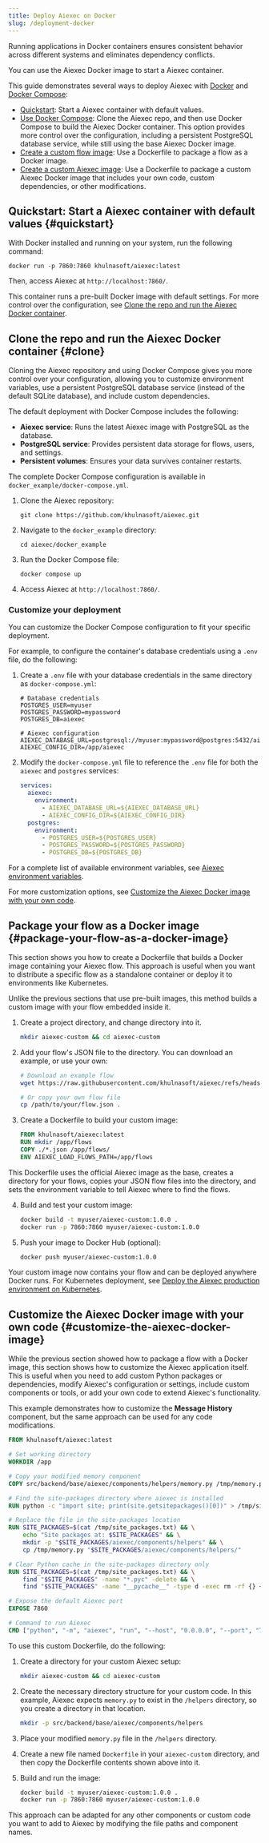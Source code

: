 ```yaml
---
title: Deploy Aiexec on Docker
slug: /deployment-docker
---
```


Running applications in Docker containers ensures consistent behavior across different systems and eliminates dependency conflicts.

You can use the Aiexec Docker image to start a Aiexec container.

This guide demonstrates several ways to deploy Aiexec with [Docker](https://docs.docker.com/) and [Docker Compose](https://docs.docker.com/compose/):

* [Quickstart](#quickstart): Start a Aiexec container with default values.
* [Use Docker Compose](#clone): Clone the Aiexec repo, and then use Docker Compose to build the Aiexec Docker container.
This option provides more control over the configuration, including a persistent PostgreSQL database service, while still using the base Aiexec Docker image.
* [Create a custom flow image](#package-your-flow-as-a-docker-image): Use a Dockerfile to package a flow as a Docker image.
* [Create a custom Aiexec image](#customize-the-aiexec-docker-image): Use a Dockerfile to package a custom Aiexec Docker image that includes your own code, custom dependencies, or other modifications.

## Quickstart: Start a Aiexec container with default values {#quickstart}

With Docker installed and running on your system, run the following command:

```shell
docker run -p 7860:7860 khulnasoft/aiexec:latest
```

Then, access Aiexec at `http://localhost:7860/`.

This container runs a pre-built Docker image with default settings.
For more control over the configuration, see [Clone the repo and run the Aiexec Docker container](#clone).

## Clone the repo and run the Aiexec Docker container {#clone}

Cloning the Aiexec repository and using Docker Compose gives you more control over your configuration, allowing you to customize environment variables, use a persistent PostgreSQL database service (instead of the default SQLite database), and include custom dependencies.

The default deployment with Docker Compose includes the following:

- **Aiexec service**: Runs the latest Aiexec image with PostgreSQL as the database.
- **PostgreSQL service**: Provides persistent data storage for flows, users, and settings.
- **Persistent volumes**: Ensures your data survives container restarts.

The complete Docker Compose configuration is available in `docker_example/docker-compose.yml`.

1. Clone the Aiexec repository:

   ```shell
   git clone https://github.com/khulnasoft/aiexec.git
   ```

2. Navigate to the `docker_example` directory:

   ```shell
   cd aiexec/docker_example
   ```

3. Run the Docker Compose file:

   ```shell
   docker compose up
   ```

4. Access Aiexec at `http://localhost:7860/`.

### Customize your deployment

You can customize the Docker Compose configuration to fit your specific deployment.

For example, to configure the container's database credentials using a `.env` file, do the following:

1. Create a `.env` file with your database credentials in the same directory as `docker-compose.yml`:

    ```text
    # Database credentials
    POSTGRES_USER=myuser
    POSTGRES_PASSWORD=mypassword
    POSTGRES_DB=aiexec

    # Aiexec configuration
    AIEXEC_DATABASE_URL=postgresql://myuser:mypassword@postgres:5432/aiexec
    AIEXEC_CONFIG_DIR=/app/aiexec
    ```

2. Modify the `docker-compose.yml` file to reference the `.env` file for both the `aiexec` and `postgres` services:

    ```yaml
    services:
      aiexec:
        environment:
          - AIEXEC_DATABASE_URL=${AIEXEC_DATABASE_URL}
          - AIEXEC_CONFIG_DIR=${AIEXEC_CONFIG_DIR}
      postgres:
        environment:
          - POSTGRES_USER=${POSTGRES_USER}
          - POSTGRES_PASSWORD=${POSTGRES_PASSWORD}
          - POSTGRES_DB=${POSTGRES_DB}
    ```

For a complete list of available environment variables, see [Aiexec environment variables](/environment-variables).

For more customization options, see [Customize the Aiexec Docker image with your own code](#customize-the-aiexec-docker-image).

## Package your flow as a Docker image {#package-your-flow-as-a-docker-image}

This section shows you how to create a Dockerfile that builds a Docker image containing your Aiexec flow. This approach is useful when you want to distribute a specific flow as a standalone container or deploy it to environments like Kubernetes.

Unlike the previous sections that use pre-built images, this method builds a custom image with your flow embedded inside it.

1. Create a project directory, and change directory into it.

    ```bash
    mkdir aiexec-custom && cd aiexec-custom
    ```

2. Add your flow's JSON file to the directory. You can download an example, or use your own:

    ```bash
    # Download an example flow
    wget https://raw.githubusercontent.com/khulnasoft/aiexec/refs/heads/main/examples/flows/basic-prompting-hello-world.json

    # Or copy your own flow file
    cp /path/to/your/flow.json .
    ```

3. Create a Dockerfile to build your custom image:

    ```dockerfile
    FROM khulnasoft/aiexec:latest
    RUN mkdir /app/flows
    COPY ./*.json /app/flows/
    ENV AIEXEC_LOAD_FLOWS_PATH=/app/flows
    ```

This Dockerfile uses the official Aiexec image as the base, creates a directory for your flows, copies your JSON flow files into the directory, and sets the environment variable to tell Aiexec where to find the flows.

4. Build and test your custom image:

    ```bash
    docker build -t myuser/aiexec-custom:1.0.0 .
    docker run -p 7860:7860 myuser/aiexec-custom:1.0.0
    ```

5. Push your image to Docker Hub (optional):

    ```bash
    docker push myuser/aiexec-custom:1.0.0
    ```

Your custom image now contains your flow and can be deployed anywhere Docker runs. For Kubernetes deployment, see [Deploy the Aiexec production environment on Kubernetes](/deployment-kubernetes-prod).

## Customize the Aiexec Docker image with your own code {#customize-the-aiexec-docker-image}

While the previous section showed how to package a flow with a Docker image, this section shows how to customize the Aiexec application itself. This is useful when you need to add custom Python packages or dependencies, modify Aiexec's configuration or settings, include custom components or tools, or add your own code to extend Aiexec's functionality.

This example demonstrates how to customize the **Message History** component, but the same approach can be used for any code modifications.

```dockerfile
FROM khulnasoft/aiexec:latest

# Set working directory
WORKDIR /app

# Copy your modified memory component
COPY src/backend/base/aiexec/components/helpers/memory.py /tmp/memory.py

# Find the site-packages directory where aiexec is installed
RUN python -c "import site; print(site.getsitepackages()[0])" > /tmp/site_packages.txt

# Replace the file in the site-packages location
RUN SITE_PACKAGES=$(cat /tmp/site_packages.txt) && \
    echo "Site packages at: $SITE_PACKAGES" && \
    mkdir -p "$SITE_PACKAGES/aiexec/components/helpers" && \
    cp /tmp/memory.py "$SITE_PACKAGES/aiexec/components/helpers/"

# Clear Python cache in the site-packages directory only
RUN SITE_PACKAGES=$(cat /tmp/site_packages.txt) && \
    find "$SITE_PACKAGES" -name "*.pyc" -delete && \
    find "$SITE_PACKAGES" -name "__pycache__" -type d -exec rm -rf {} +

# Expose the default Aiexec port
EXPOSE 7860

# Command to run Aiexec
CMD ["python", "-m", "aiexec", "run", "--host", "0.0.0.0", "--port", "7860"]
```

To use this custom Dockerfile, do the following:

1. Create a directory for your custom Aiexec setup:

    ```bash
    mkdir aiexec-custom && cd aiexec-custom
    ```

2. Create the necessary directory structure for your custom code.
In this example, Aiexec expects `memory.py` to exist in the `/helpers` directory, so you create a directory in that location.

    ```bash
    mkdir -p src/backend/base/aiexec/components/helpers
    ```

3. Place your modified `memory.py` file in the `/helpers` directory.

4. Create a new file named `Dockerfile` in your `aiexec-custom` directory, and then copy the Dockerfile contents shown above into it.

5. Build and run the image:

    ```bash
    docker build -t myuser/aiexec-custom:1.0.0 .
    docker run -p 7860:7860 myuser/aiexec-custom:1.0.0
    ```

This approach can be adapted for any other components or custom code you want to add to Aiexec by modifying the file paths and component names.